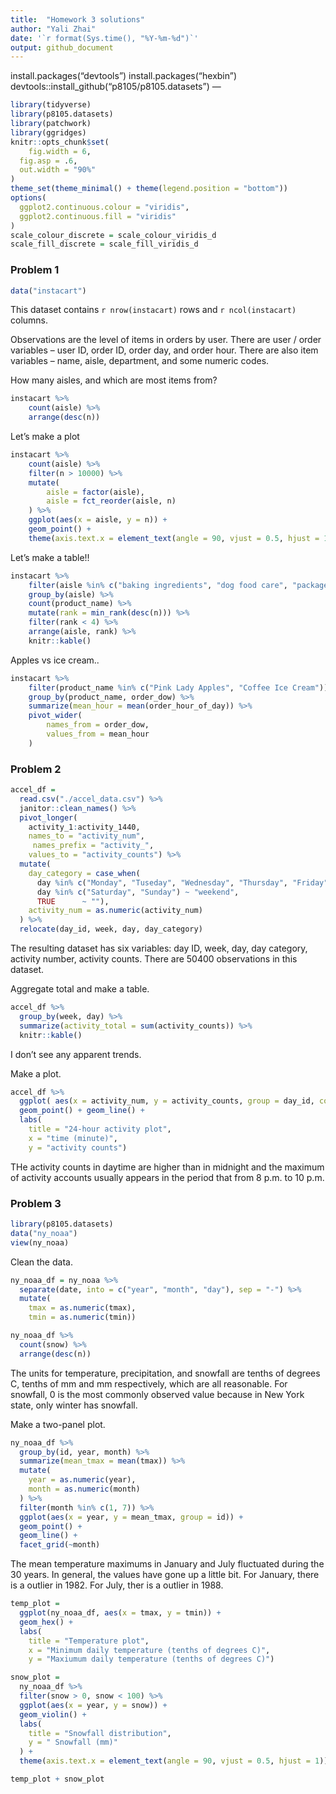 ```yaml
---
title:  "Homework 3 solutions"
author: "Yali Zhai"
date: '`r format(Sys.time(), "%Y-%m-%d")`'
output: github_document
---
```

install.packages("devtools")
install.packages("hexbin")
devtools::install_github("p8105/p8105.datasets")
---

```r
library(tidyverse)
library(p8105.datasets)
library(patchwork)
library(ggridges)
knitr::opts_chunk$set(
	fig.width = 6, 
  fig.asp = .6,
  out.width = "90%"
)
theme_set(theme_minimal() + theme(legend.position = "bottom"))
options(
  ggplot2.continuous.colour = "viridis",
  ggplot2.continuous.fill = "viridis"
)
scale_colour_discrete = scale_colour_viridis_d
scale_fill_discrete = scale_fill_viridis_d
```


### Problem 1

```r
data("instacart")
```

This dataset contains `r nrow(instacart)` rows and `r ncol(instacart)` columns. 

Observations are the level of items in orders by user. There are user / order variables -- user ID, order ID, order day, and order hour. There are also item variables -- name, aisle, department, and some numeric codes. 

How many aisles, and which are most items from?

```r
instacart %>% 
	count(aisle) %>% 
	arrange(desc(n))
```


Let's make a plot

```r
instacart %>% 
	count(aisle) %>% 
	filter(n > 10000) %>% 
	mutate(
		aisle = factor(aisle),
		aisle = fct_reorder(aisle, n)
	) %>% 
	ggplot(aes(x = aisle, y = n)) + 
	geom_point() + 
	theme(axis.text.x = element_text(angle = 90, vjust = 0.5, hjust = 1))
```


Let's make a table!!

```r
instacart %>% 
	filter(aisle %in% c("baking ingredients", "dog food care", "packaged vegetables fruits")) %>% 
	group_by(aisle) %>% 
	count(product_name) %>% 
	mutate(rank = min_rank(desc(n))) %>% 
	filter(rank < 4) %>% 
	arrange(aisle, rank) %>% 
	knitr::kable()
```


Apples vs ice cream..

```r
instacart %>% 
	filter(product_name %in% c("Pink Lady Apples", "Coffee Ice Cream")) %>% 
	group_by(product_name, order_dow) %>% 
	summarize(mean_hour = mean(order_hour_of_day)) %>% 
	pivot_wider(
		names_from = order_dow,
		values_from = mean_hour
	)
```


### Problem 2

```r
accel_df = 
  read.csv("./accel_data.csv") %>% 
  janitor::clean_names() %>% 
  pivot_longer(
    activity_1:activity_1440,
    names_to = "activity_num", 
     names_prefix = "activity_",
    values_to = "activity_counts") %>% 
  mutate(
    day_category = case_when(
      day %in% c("Monday", "Tuseday", "Wednesday", "Thursday", "Friday") ~ "Weekday",
      day %in% c("Saturday", "Sunday") ~ "weekend",
      TRUE      ~ ""),
    activity_num = as.numeric(activity_num)
  ) %>% 
  relocate(day_id, week, day, day_category)
```

The resulting dataset has six variables: day ID, week, day, day category, activity number, activity counts. There are 50400 observations in this dataset.


Aggregate total and make a table.

```r
accel_df %>% 
  group_by(week, day) %>% 
  summarize(activity_total = sum(activity_counts)) %>% 
  knitr::kable()
```

I don't see any apparent trends.


Make a plot.

```r
accel_df %>% 
  ggplot( aes(x = activity_num, y = activity_counts, group = day_id, color = day, alpha = .5)) +
  geom_point() + geom_line() +
  labs(
    title = "24-hour activity plot",
    x = "time (minute)",
    y = "activity counts")
```

THe activity counts in daytime are higher than in midnight and the maximum of activity accounts usually appears in the period that from 8 p.m. to 10 p.m.


### Problem 3

```r
library(p8105.datasets)
data("ny_noaa")
view(ny_noaa)
```

Clean the data.

```r
ny_noaa_df = ny_noaa %>% 
  separate(date, into = c("year", "month", "day"), sep = "-") %>% 
  mutate(
    tmax = as.numeric(tmax), 
    tmin = as.numeric(tmin))

ny_noaa_df %>% 
  count(snow) %>% 
  arrange(desc(n))
```

The units for temperature, precipitation, and snowfall are tenths of degrees C, tenths of mm and mm respectively, which are all  reasonable.
For snowfall, 0 is the most commonly observed value because in New York state, only winter has snowfall.


Make a two-panel plot.

```r
ny_noaa_df %>% 
  group_by(id, year, month) %>% 
  summarize(mean_tmax = mean(tmax)) %>% 
  mutate(
    year = as.numeric(year),
    month = as.numeric(month)
  ) %>% 
  filter(month %in% c(1, 7)) %>% 
  ggplot(aes(x = year, y = mean_tmax, group = id)) +
  geom_point() +
  geom_line() +
  facet_grid(~month)
```


The mean temperature maximums in January and July fluctuated during the 30 years. In general, the values have gone up a little bit. For January, there is a outlier in 1982. For July, ther is a outlier in 1988.

```r
temp_plot = 
  ggplot(ny_noaa_df, aes(x = tmax, y = tmin)) + 
  geom_hex() +
  labs(
    title = "Temperature plot",
    x = "Minimum daily temperature (tenths of degrees C)",
    y = "Maxiumum daily temperature (tenths of degrees C)")

snow_plot = 
  ny_noaa_df %>% 
  filter(snow > 0, snow < 100) %>% 
  ggplot(aes(x = year, y = snow)) + 
  geom_violin() +
  labs(
    title = "Snowfall distribution",
    y = " Snowfall (mm)"
  ) +
  theme(axis.text.x = element_text(angle = 90, vjust = 0.5, hjust = 1))

temp_plot + snow_plot
```

